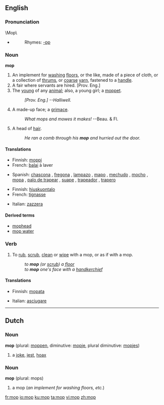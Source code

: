 ==English==

===Pronunciation===
\Mop\
*{{audio|en-us-mop.ogg|Audio (US)}}
*:Rhymes: [[Rhymes:English:-ɒp|-ɒp]]

===Noun===
'''mop'''
{{wikipedia}}

# An implement for [[washing]] [[floors]], or the like, made of a  piece of cloth, or a collection of [[thrums]], or [[coarse]] [[yarn]], fastened to a [[handle]].
# A fair where servants are hired. [Prov. Eng.]
# The [[young]] of any [[animal]]; also, a young girl; a [[moppet]].
#:''[Prov. Eng.] --Halliwell.''
# A made-up face; a [[grimace]].
#:''What mops and mowes it makes!'' --Beau. & Fl.
# {{jocular}} A head of [[hair]].
#:''He ran a comb through his '''mop''' and hurried out the door.''

====Translations====
{{trans-top|implement for washing floors}}
*Finnish: [[moppi]]
*French: [[balai]] {{m}} à laver
{{trans-mid}}
*Spanish: [[chascona]] {{f}} {{italbrac|Chile}}, [[fregona]] {{f}} {{italbrac|Spain}}, [[lampazo]] {{m}} {{italbrac|Argentina|Nicaragua|Northwestern Venezuela|Uruguay}}, [[mapo]] {{m}} {{italbrac|Puerto Rico}}, [[mechudo]] {{m}} {{italbrac|Mexico}}, [[mocho]] {{m}} {{italbrac|Eastern Spain}}, [[mopa]] {{f}} {{italbrac|Venezuelan standard usage}}, [[palo de trapear]] {{m}} {{italbrac|Cuba}}, [[suape]] {{m}} {{italbrac|Dominican Republic}}, [[trapeador]] {{m}} {{italbrac|Central America|Cuba|Ecuador|Mexico|Peru}}, [[trapero]] {{m}} {{italbrac|Colombia}}
{{trans-bottom}}

{{trans-top|head of hair}}
*Finnish: [[hiuskuontalo]]
*French: [[tignasse]]  {{f}}
{{trans-mid}}
*Italian: [[zazzera]] {{f}}
{{trans-bottom}}

====Derived terms====
*[[mophead]]
*[[mop water]]

===Verb===
{{en-verb|mop|p|ing}}

# {{transitive}} To [[rub]], [[scrub]], [[clean]] or [[wipe]] with a mop, or as if with a mop.
#:''to '''mop''' (or [[scrub]]) a [[floor]]''
#:''to '''mop''' one's face with a [[handkerchief]]''

====Translations====
{{trans-top|To rub, scrub, clean or wipe with a mop, or as if with a mop}}
*Finnish: [[mopata]]
{{trans-mid}}
*Italian: [[asciugare]]
{{trans-bottom}}

----

==Dutch==

===Noun===
'''mop''' {{m}} (plural: [[moppen]], diminutive: [[mopje]], plural diminutive: [[mopjes]])

#  a [[joke]], [[jest]], [[hoax]]

===Noun===
'''mop''' (plural: mops)

# a mop (''an implement for washing floors, etc.'')

[[fr:mop]]
[[io:mop]]
[[ku:mop]]
[[ta:mop]]
[[vi:mop]]
[[zh:mop]]